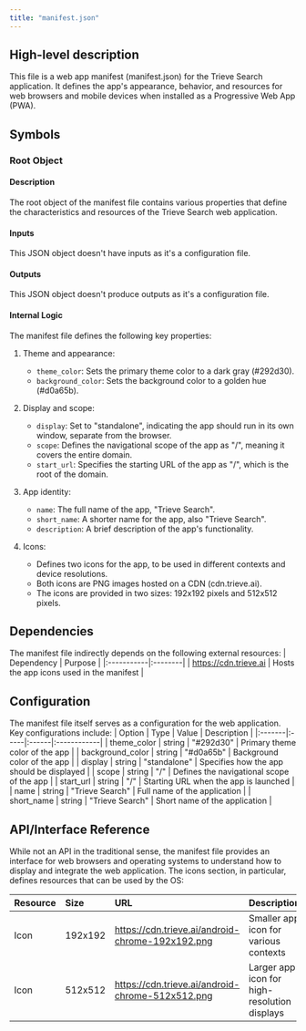 ```yaml
---
title: "manifest.json"
---
```


## High-level description
This file is a web app manifest (manifest.json) for the Trieve Search application. It defines the app's appearance, behavior, and resources for web browsers and mobile devices when installed as a Progressive Web App (PWA).

## Symbols

### Root Object
#### Description
The root object of the manifest file contains various properties that define the characteristics and resources of the Trieve Search web application.

#### Inputs
This JSON object doesn't have inputs as it's a configuration file.

#### Outputs
This JSON object doesn't produce outputs as it's a configuration file.

#### Internal Logic
The manifest file defines the following key properties:

1. Theme and appearance:
   - `theme_color`: Sets the primary theme color to a dark gray (#292d30).
   - `background_color`: Sets the background color to a golden hue (#d0a65b).

2. Display and scope:
   - `display`: Set to "standalone", indicating the app should run in its own window, separate from the browser.
   - `scope`: Defines the navigational scope of the app as "/", meaning it covers the entire domain.
   - `start_url`: Specifies the starting URL of the app as "/", which is the root of the domain.

3. App identity:
   - `name`: The full name of the app, "Trieve Search".
   - `short_name`: A shorter name for the app, also "Trieve Search".
   - `description`: A brief description of the app's functionality.

4. Icons:
   - Defines two icons for the app, to be used in different contexts and device resolutions.
   - Both icons are PNG images hosted on a CDN (cdn.trieve.ai).
   - The icons are provided in two sizes: 192x192 pixels and 512x512 pixels.

## Dependencies
The manifest file indirectly depends on the following external resources:
| Dependency | Purpose |
|:-----------|:--------|
| https://cdn.trieve.ai | Hosts the app icons used in the manifest |

## Configuration
The manifest file itself serves as a configuration for the web application. Key configurations include:
| Option | Type | Value | Description |
|:-------|:-----|:------|:------------|
| theme_color | string | "#292d30" | Primary theme color of the app |
| background_color | string | "#d0a65b" | Background color of the app |
| display | string | "standalone" | Specifies how the app should be displayed |
| scope | string | "/" | Defines the navigational scope of the app |
| start_url | string | "/" | Starting URL when the app is launched |
| name | string | "Trieve Search" | Full name of the application |
| short_name | string | "Trieve Search" | Short name of the application |

## API/Interface Reference
While not an API in the traditional sense, the manifest file provides an interface for web browsers and operating systems to understand how to display and integrate the web application. The icons section, in particular, defines resources that can be used by the OS:

| Resource | Size | URL | Description |
|:---------|:-----|:----|:------------|
| Icon | 192x192 | https://cdn.trieve.ai/android-chrome-192x192.png | Smaller app icon for various contexts |
| Icon | 512x512 | https://cdn.trieve.ai/android-chrome-512x512.png | Larger app icon for high-resolution displays |